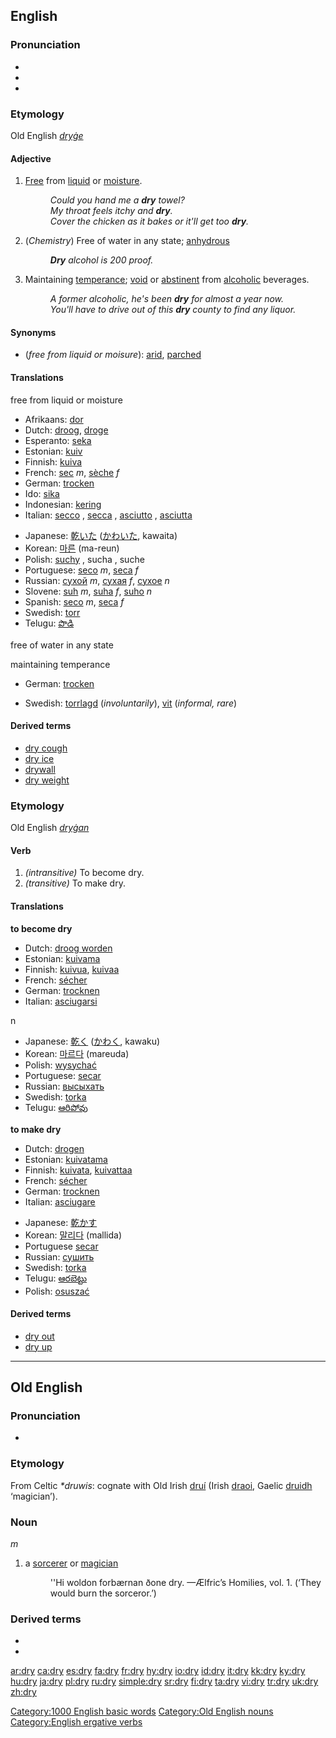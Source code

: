 ==English==

===Pronunciation===
*{{IPA|/draɪ/}}
*{{audio|en-us-dry.ogg|Audio (US)}}
*{{rhymes|aɪ}}

===Etymology===
Old English ''[[dryġe]]''

====Adjective====
{{en-adj|drier|'''[[driest]] '''or''' [[dryest]]'''}}

# [[free|Free]] from [[liquid]] or [[moisture]].
#: ''Could you hand me a '''dry''' towel?''
#: ''My throat feels itchy and '''dry'''.''
#: ''Cover the chicken as it bakes or it'll get too '''dry'''.''
# (''Chemistry'') Free of water in any state; [[anhydrous]]
#: '''''Dry''' alcohol is 200 proof.''
# Maintaining [[temperance]]; [[void]] or [[abstinent]] from [[alcoholic]] beverages.
#: ''A former alcoholic, he's been '''dry''' for almost a year now.''
#: ''You'll have to drive out of this '''dry''' county to find any liquor.''

====Synonyms====
* (''free from liquid or moisure''): [[arid]], [[parched]]

====Translations====
;free from liquid or moisture
{{top}}
*Afrikaans: [[dor]]
*Dutch: [[droog]], [[droge]]
*Esperanto: [[seka]]
*Estonian: [[kuiv]]
*Finnish: [[kuiva]]
*French: [[sec]] ''m'', [[sèche]] ''f''
*German: [[trocken]]
*Ido: [[sika]]
*Indonesian: [[kering]]
*Italian: [[secco]] {{m}}, [[secca]] {{f}}, [[asciutto]] {{m}}, [[asciutta]] {{f}}
{{mid}}
*Japanese: [[乾いた]] ([[かわいた]], kawaita)
*Korean: [[마른]] (ma-reun)
*Polish: [[suchy]] {{m}}, sucha {{f}}, suche {{n}}
*Portuguese: [[seco]] ''m'', [[seca]] ''f''
*Russian: [[сухой]] ''m'', [[сухая]] ''f'', [[сухое]] ''n''
*Slovene: [[suh]] ''m'', [[suha]] ''f'', [[suho]] ''n''
*Spanish: [[seco]] ''m'', [[seca]] ''f''
*Swedish: [[torr]]
*Telugu: [[పొడి]]
{{bottom}}

;free of water in any state
{{top}}
{{mid}}
{{bottom}}

;maintaining temperance
{{top}}
*German: [[trocken]]
{{mid}}
*Swedish: [[torrlagd]] (''involuntarily''), [[vit]] (''informal, rare'')
{{bottom}}

====Derived terms====
*[[dry cough]]
*[[dry ice]]
*[[drywall]]
*[[dry weight]]

===Etymology===
Old English ''[[dryġan]]''
====Verb====
{{en-verb|dries|drying|dried}}
#''(intransitive)'' To become dry.
#''(transitive)'' To make dry.

====Translations====
'''to become dry'''
{{top}}
*Dutch: [[droog worden]]
*Estonian: [[kuivama]]
*Finnish: [[kuivua]], [[kuivaa]]
*French: [[sécher]]
*German: [[trocknen]]
*Italian: [[asciugarsi]]
{{mid}}n
*Japanese: [[乾く]] ([[かわく]], kawaku)
*Korean: [[마르다]] (mareuda)
*Polish: [[wysychać]]
*Portuguese: [[secar]]
*Russian: [[высыхать]]
*Swedish: [[torka]]
*Telugu: [[ఆరిపోవు]] 
{{bottom}}

'''to make dry'''
{{top}}
*Dutch: [[drogen]]
*Estonian: [[kuivatama]]
*Finnish: [[kuivata]], [[kuivattaa]]
*French: [[sécher]]
*German: [[trocknen]]
*Italian: [[asciugare]]
{{mid}}
*Japanese: [[乾かす]]
*Korean: [[말리다]] (mallida)
*Portuguese [[secar]]
*Russian: [[сушить]]
*Swedish: [[torka]]
*Telugu: [[ఆరబెట్టు]] 
*Polish: [[osuszać]]
{{bottom}}

[[Category:1000 English basic words]]

====Derived terms====
* [[dry out]]
* [[dry up]]

----

==Old English==

===Pronunciation===
* {{IPA|/dry:/}}

===Etymology===
From Celtic ''*druwis'': cognate with Old Irish [[druí]] (Irish [[draoi]], Gaelic [[druidh]] ‘magician’).

===Noun===
{{Latinx|'''drȳ'''}} ''m''

# a [[sorcerer]] or [[magician]]
#:''Hi woldon forbærnan ðone dry. —Ælfric’s Homilies, vol. 1.  (‘They would burn the sorceror.’)

===Derived terms===
*{{Latinx|[[drycræft|drȳcræft]]}}
*{{Latinx|[[dryecge|drȳecge]]}}

[[Category:Old English nouns]]
[[Category:English ergative verbs]]

[[ar:dry]]
[[ca:dry]]
[[es:dry]]
[[fa:dry]]
[[fr:dry]]
[[hy:dry]]
[[io:dry]]
[[id:dry]]
[[it:dry]]
[[kk:dry]]
[[ky:dry]]
[[hu:dry]]
[[ja:dry]]
[[pl:dry]]
[[ru:dry]]
[[simple:dry]]
[[sr:dry]]
[[fi:dry]]
[[ta:dry]]
[[vi:dry]]
[[tr:dry]]
[[uk:dry]]
[[zh:dry]]